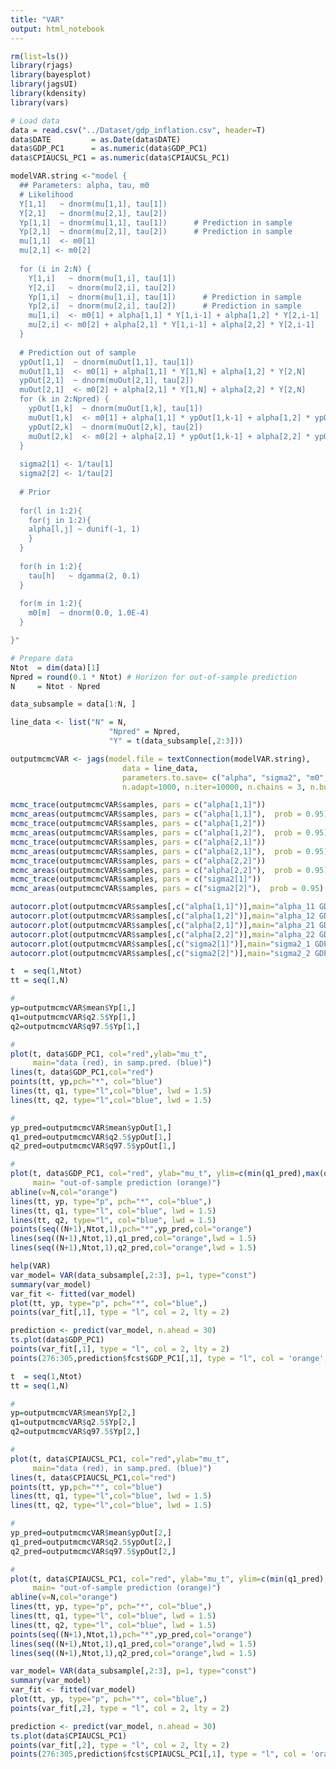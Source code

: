 ```yaml
---
title: "VAR"
output: html_notebook
---
```


```r
rm(list=ls())
library(rjags)
library(bayesplot)
library(jagsUI)
library(kdensity)
library(vars)

```

```r
# Load data
data = read.csv("../Dataset/gdp_inflation.csv", header=T)
data$DATE         = as.Date(data$DATE)
data$GDP_PC1      = as.numeric(data$GDP_PC1)
data$CPIAUCSL_PC1 = as.numeric(data$CPIAUCSL_PC1)
```


```r
modelVAR.string <-"model {
  ## Parameters: alpha, tau, m0
  # Likelihood
  Y[1,1]   ~ dnorm(mu[1,1], tau[1])
  Y[2,1]   ~ dnorm(mu[2,1], tau[2])
  Yp[1,1]  ~ dnorm(mu[1,1], tau[1])      # Prediction in sample
  Yp[2,1]  ~ dnorm(mu[2,1], tau[2])      # Prediction in sample   
  mu[1,1]  <- m0[1]
  mu[2,1] <- m0[2]
  
  for (i in 2:N) {
    Y[1,i]   ~ dnorm(mu[1,i], tau[1])
    Y[2,i]   ~ dnorm(mu[2,i], tau[2])
    Yp[1,i]  ~ dnorm(mu[1,i], tau[1])      # Prediction in sample
    Yp[2,i]  ~ dnorm(mu[2,i], tau[2])      # Prediction in sample   
    mu[1,i]  <- m0[1] + alpha[1,1] * Y[1,i-1] + alpha[1,2] * Y[2,i-1]
    mu[2,i] <- m0[2] + alpha[2,1] * Y[1,i-1] + alpha[2,2] * Y[2,i-1]
  }
  
  # Prediction out of sample 
  ypOut[1,1]  ~ dnorm(muOut[1,1], tau[1])
  muOut[1,1]  <- m0[1] + alpha[1,1] * Y[1,N] + alpha[1,2] * Y[2,N]
  ypOut[2,1]  ~ dnorm(muOut[2,1], tau[2])
  muOut[2,1]  <- m0[2] + alpha[2,1] * Y[1,N] + alpha[2,2] * Y[2,N]
  for (k in 2:Npred) {
    ypOut[1,k]  ~ dnorm(muOut[1,k], tau[1])
    muOut[1,k]  <- m0[1] + alpha[1,1] * ypOut[1,k-1] + alpha[1,2] * ypOut[2,k-1]
    ypOut[2,k]  ~ dnorm(muOut[2,k], tau[2])
    muOut[2,k]  <- m0[2] + alpha[2,1] * ypOut[1,k-1] + alpha[2,2] * ypOut[2,k-1]
  }
  
  sigma2[1] <- 1/tau[1]
  sigma2[2] <- 1/tau[2]
  
  # Prior 
  
  for(l in 1:2){
    for(j in 1:2){
    alpha[l,j] ~ dunif(-1, 1)
    }
  }
  
  for(h in 1:2){
    tau[h]   ~ dgamma(2, 0.1)
  }
  
  for(m in 1:2){
    m0[m]  ~ dnorm(0.0, 1.0E-4)
  }

}"
```

```r
# Prepare data
Ntot  = dim(data)[1]
Npred = round(0.1 * Ntot) # Horizon for out-of-sample prediction
N     = Ntot - Npred

data_subsample = data[1:N, ]

line_data <- list("N" = N,
                      "Npred" = Npred,
                      "Y" = t(data_subsample[,2:3]))

outputmcmcVAR <- jags(model.file = textConnection(modelVAR.string),
                         data = line_data,
                         parameters.to.save= c("alpha", "sigma2", "m0", "Yp", "ypOut"), 
                         n.adapt=1000, n.iter=10000, n.chains = 3, n.burnin = 1000)


```

```r
mcmc_trace(outputmcmcVAR$samples, pars = c("alpha[1,1]"))
mcmc_areas(outputmcmcVAR$samples, pars = c("alpha[1,1]"),  prob = 0.95)
mcmc_trace(outputmcmcVAR$samples, pars = c("alpha[1,2]"))
mcmc_areas(outputmcmcVAR$samples, pars = c("alpha[1,2]"),  prob = 0.95)
mcmc_trace(outputmcmcVAR$samples, pars = c("alpha[2,1]"))
mcmc_areas(outputmcmcVAR$samples, pars = c("alpha[2,1]"),  prob = 0.95)
mcmc_trace(outputmcmcVAR$samples, pars = c("alpha[2,2]"))
mcmc_areas(outputmcmcVAR$samples, pars = c("alpha[2,2]"),  prob = 0.95)
mcmc_trace(outputmcmcVAR$samples, pars = c("sigma2[1]"))
mcmc_areas(outputmcmcVAR$samples, pars = c("sigma2[2]"),  prob = 0.95)

autocorr.plot(outputmcmcVAR$samples[,c("alpha[1,1]")],main="alpha_11 GDP")
autocorr.plot(outputmcmcVAR$samples[,c("alpha[1,2]")],main="alpha_12 GDP")
autocorr.plot(outputmcmcVAR$samples[,c("alpha[2,1]")],main="alpha_21 GDP")
autocorr.plot(outputmcmcVAR$samples[,c("alpha[2,2]")],main="alpha_22 GDP")
autocorr.plot(outputmcmcVAR$samples[,c("sigma2[1]")],main="sigma2_1 GDP")
autocorr.plot(outputmcmcVAR$samples[,c("sigma2[2]")],main="sigma2_2 GDP")

```

```r
t  = seq(1,Ntot)
tt = seq(1,N)

#
yp=outputmcmcVAR$mean$Yp[1,]
q1=outputmcmcVAR$q2.5$Yp[1,]
q2=outputmcmcVAR$q97.5$Yp[1,]

#
plot(t, data$GDP_PC1, col="red",ylab="mu_t",
     main="data (red), in samp.pred. (blue)")
lines(t, data$GDP_PC1,col="red")
points(tt, yp,pch="*", col="blue")
lines(tt, q1, type="l",col="blue", lwd = 1.5)
lines(tt, q2, type="l",col="blue", lwd = 1.5)

#
yp_pred=outputmcmcVAR$mean$ypOut[1,]
q1_pred=outputmcmcVAR$q2.5$ypOut[1,]
q2_pred=outputmcmcVAR$q97.5$ypOut[1,]

#
plot(t, data$GDP_PC1, col="red", ylab="mu_t", ylim=c(min(q1_pred),max(q2_pred)),
     main= "out-of-sample prediction (orange)")
abline(v=N,col="orange")
lines(tt, yp, type="p", pch="*", col="blue",)
lines(tt, q1, type="l", col="blue", lwd = 1.5)
lines(tt, q2, type="l", col="blue", lwd = 1.5)
points(seq((N+1),Ntot,1),pch="*",yp_pred,col="orange")
lines(seq((N+1),Ntot,1),q1_pred,col="orange",lwd = 1.5)
lines(seq((N+1),Ntot,1),q2_pred,col="orange",lwd = 1.5)
```

```r
help(VAR)
var_model= VAR(data_subsample[,2:3], p=1, type="const")
summary(var_model)
var_fit <- fitted(var_model)
plot(tt, yp, type="p", pch="*", col="blue",)
points(var_fit[,1], type = "l", col = 2, lty = 2)

prediction <- predict(var_model, n.ahead = 30)
ts.plot(data$GDP_PC1)
points(var_fit[,1], type = "l", col = 2, lty = 2)
points(276:305,prediction$fcst$GDP_PC1[,1], type = "l", col = 'orange', lty = 2)

```

```r
t  = seq(1,Ntot)
tt = seq(1,N)

#
yp=outputmcmcVAR$mean$Yp[2,]
q1=outputmcmcVAR$q2.5$Yp[2,]
q2=outputmcmcVAR$q97.5$Yp[2,]

#
plot(t, data$CPIAUCSL_PC1, col="red",ylab="mu_t",
     main="data (red), in samp.pred. (blue)")
lines(t, data$CPIAUCSL_PC1,col="red")
points(tt, yp,pch="*", col="blue")
lines(tt, q1, type="l",col="blue", lwd = 1.5)
lines(tt, q2, type="l",col="blue", lwd = 1.5)

#
yp_pred=outputmcmcVAR$mean$ypOut[2,]
q1_pred=outputmcmcVAR$q2.5$ypOut[2,]
q2_pred=outputmcmcVAR$q97.5$ypOut[2,]

#
plot(t, data$CPIAUCSL_PC1, col="red", ylab="mu_t", ylim=c(min(q1_pred),max(q2_pred)),
     main= "out-of-sample prediction (orange)")
abline(v=N,col="orange")
lines(tt, yp, type="p", pch="*", col="blue",)
lines(tt, q1, type="l", col="blue", lwd = 1.5)
lines(tt, q2, type="l", col="blue", lwd = 1.5)
points(seq((N+1),Ntot,1),pch="*",yp_pred,col="orange")
lines(seq((N+1),Ntot,1),q1_pred,col="orange",lwd = 1.5)
lines(seq((N+1),Ntot,1),q2_pred,col="orange",lwd = 1.5)
```

```r
var_model= VAR(data_subsample[,2:3], p=1, type="const")
summary(var_model)
var_fit <- fitted(var_model)
plot(tt, yp, type="p", pch="*", col="blue",)
points(var_fit[,2], type = "l", col = 2, lty = 2)

prediction <- predict(var_model, n.ahead = 30)
ts.plot(data$CPIAUCSL_PC1)
points(var_fit[,2], type = "l", col = 2, lty = 2)
points(276:305,prediction$fcst$CPIAUCSL_PC1[,1], type = "l", col = 'orange', lty = 2)
```
